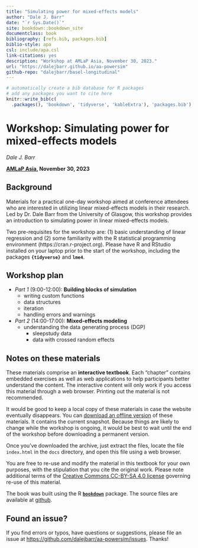 ```yaml
--- 
title: "Simulating power for mixed-effects models"
author: "Dale J. Barr"
date: "`r Sys.Date()`"
site: bookdown::bookdown_site
documentclass: book
bibliography: [refs.bib, packages.bib]
biblio-style: apa
csl: include/apa.csl
link-citations: yes
description: "Workshop at AMLaP Asia, November 30, 2023."
url: "https://dalejbarr.github.io/aa-powersim"
github-repo: "dalejbarr/basel-longitudinal"
---
```


```r
# automatically create a bib database for R packages
# add any packages you want to cite here
knitr::write_bib(c(
  .packages(), 'bookdown', 'tidyverse', 'kableExtra'), 'packages.bib')

```

# Workshop: Simulating power for mixed-effects models {-}

*Dale J. Barr*

**[AMLaP Asia](http://ling.cuhk.edu.hk/amlap.asia/), November 30, 2023**

## Background {-}

Materials for a practical one-day workshop aimed at conference attendees who are interested in utilizing linear mixed-effects models in their research. Led by Dr. Dale Barr from the University of Glasgow, this workshop provides an introduction to simulating power in linear mixed-effects models.

Two pre-requisites for the workshop are: (1) basic understanding of linear regression and (2) some familiarity with the R statistical programming environment (https://cran.r-project.org). Please have R and RStudio installed on your laptop prior to the start of the workshop, including the packages **`{tidyverse}`** and **`lme4`**. 

## Workshop plan {-}

- *Part 1* (9:00-12:00): **Building blocks of simulation**
  - writing custom functions
  - data structures
  - iteration 
  - handling errors and warnings

- *Part 2* (14:00-17:00): **Mixed-effects modeling**
  - understanding the data generating process (DGP)
    - sleepstudy data
	- data with crossed random effects

## Notes on these materials {-}

These materials comprise an **interactive textbook**. Each "chapter" contains embedded exercises as well as web applications to help participants better understand the content. The interactive content will only work if you access this material through a web browser. Printing out the material is not recommended. 

It would be good to keep a local copy of these materials in case the website eventually disappears. You can [download an offline version](amlap-asia-power-simulation.zip){target="_download"} of these materials. It contains the current snapshot. Because things are likely to change while the workshop is ongoing, it would be best to wait until the end of the workshop before downloading a permanent version.

Once you've downloaded the archive, just extract the files, locate the file `index.html` in the `docs` directory, and open this file using a web browser.

You are free to re-use and modify the material in this textbook for your own purposes, with the stipulation that you cite the original work. Please note additional terms of the [Creative Commons CC-BY-SA 4.0 license](https://creativecommons.org/licenses/by-sa/4.0/) governing re-use of this material.

The book was built using the R [**`bookdown`**](https://bookdown.org) package. The source files are available at [github](https://github.com/dalejbarr/aa-powersim).

## Found an issue? {-}

If you find errors or typos, have questions or suggestions, please file an issue at <https://github.com/dalejbarr/aa-powersim/issues>. Thanks!
